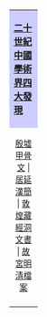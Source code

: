 <br clear=all><center>
{| id="toc" style="margin: 0 2em 0 2em;text-align:center"
| style="background:#ccccff" width="100%" | '''[[四大发现|二十世紀中國學術界四大發現]]'''
|-
| align="center" style="font-size: 90%;" colspan=2 width="100%"| [[甲骨文|殷墟甲骨文]] | [[居延漢簡]] | [[敦煌學|敦煌藏經洞文書]] | [[故宮明清檔案]]
|-
|}</center>